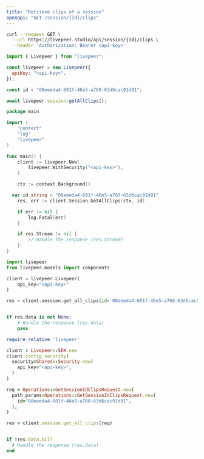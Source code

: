```yaml
---
title: "Retrieve clips of a session"
openapi: "GET /session/{id}/clips"
---
```


<RequestExample>

```bash cURL
curl --request GET \
  --url https://livepeer.studio/api/session/{id}/clips \
  --header 'Authorization: Bearer <api-key>'
```

```javascript JavaScript
import { Livepeer } from "livepeer";

const livepeer = new Livepeer({
  apiKey: "<api-key>",
});

const id = "08eeeda4-681f-46e5-a760-63d6cac91d91";

await livepeer.session.getAllClips();
```

```go Go
package main

import (
	"context"
	"log"
	"livepeer"
)

func main() {
	client := livepeer.New(
		livepeer.WithSecurity("<api-key>"),
	)

	ctx := context.Background()

  var id string = "08eeeda4-681f-46e5-a760-63d6cac91d91"
	res, err := client.Session.GetAllClips(ctx, id)

	if err != nil {
		log.Fatal(err)
	}

	if res.Stream != nil {
		// Handle the response (res.Stream)
	}
}
```

```python Python
import livepeer
from livepeer.models import components

client = livepeer.Livepeer(
    api_key="<api-key>"
)

res = client.session.get_all_clips(id='08eeeda4-681f-46e5-a760-63d6cac91d91')


if res.data is not None:
    # Handle the response (res.data)
    pass
```

```ruby Ruby
require_relative 'livepeer'

client = Livepeer::SDK.new
client.config_security(
  security=Shared::Security.new(
    api_key="<api-key>",
  )
)

req = Operations::GetSessionIdClipsRequest.new(
  path_params=Operations::GetSessionIdClipsRequest.new(
    id="08eeeda4-681f-46e5-a760-63d6cac91d91",
  ),
)

res = client.session.get_all_clips(req)


if !res.data.nil?
  # Handle the response (res.data)
end
```

</RequestExample>
